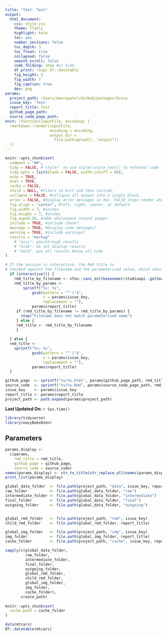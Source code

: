 ```yaml
---
title: "Test: Test"
output: 
  html_document:
    css: style.css
    theme: flatly
    highlight: kate  
    toc: yes
    number_sections: false
    toc_depth: 3 
    toc_float: true 
    collapsed: false
    smooth_scroll: false
    code_folding: show #or hide
    df_print: !expr DT::datatable
    fig_height: 5 
    fig_width: 7 
    fig_caption: true
    dev: png
params: 
  project_path: /Users/meerapatel/GitHub/packages/broca  
  issue_key: 'Test' 
  report_title: Test
  github_page_path:   
  source_code_page_path:   
knit: (function(inputFile, encoding) {
  rmarkdown::render(inputFile,
                    encoding = encoding,
                    output_dir =
                      file.path(getwd(), "output"))
  })
---
```


```r
knitr::opts_chunk$set(
  comment = "##",
  tidy = FALSE, #`styler` to use styler:style_text() to reformat code
  tidy.opts = list(blank = FALSE, width.cutoff = 60),
  echo = TRUE,
  eval = TRUE,
  cache = FALSE,
  child = NULL, #file/s to knit and then include,
  collapse = FALSE, #collapse all output into a single block,
  error = FALSE, #display error messages in doc. FALSE stops render when error is thrown
  fig.align = "center", #left, right, center, or default
  fig.width = 7, #inches
  fig.height = 7, #inches
  fig.asp=0.50, #adds whitespace around images
  include = TRUE, #include chunk?
  message = TRUE, #display code messages?
  warning = TRUE, #include warnings?
  results = "markup"
    # "asis": passthrough results
    # "hide": do not display results 
    # "hold": put all results below all code
)  

# If the session is interactive, the Rmd title is 
# checked against the filename and the parameterized value, which should be the same.
  if (interactive()) { 
    rmd_title_by_filename <- xfun::sans_ext(basename(rstudioapi::getSourceEditorContext()$path)) 
    rmd_title_by_params <- 
        sprintf("%s: %s", 
            gsub(pattern = "^'|'$", 
                 x = params$issue_key,
                 replacement = ""),
            params$report_title)
     if (rmd_title_by_filename != rmd_title_by_params) {
       stop("Filename does not match parameterized name")
     } else {
     rmd_title <- rmd_title_by_filename
     }
     
  } else {
  rmd_title <- 
    sprintf("%s: %s", 
            gsub(pattern = "^'|'$", 
                 x = params$issue_key,
                 replacement = ""),
            params$report_title)
  }

github_page  <- sprintf("%s/%s.html", params$github_page_path, rmd_title)
source_code  <- sprintf("%s/%s.Rmd", params$source_code_page_path, rmd_title)
issue_key    <- params$issue_key
report_title <- params$report_title
project_path <- path.expand(params$project_path)
```

**Last Updated On:** `r Sys.time()`  

```r
library(tidyverse)
library(easyBakeOven)
```

## Parameters  

```r
params_display <- 
  c(params,
    rmd_title = rmd_title, 
    github_page = github_page, 
    source_code = source_code)
names(params_display) <- str_to_title(str_replace_all(names(params_display), "[_]{1}", " "))
print_list(params_display)
```

```r
global_data_folder  <- file.path(project_path, "data", issue_key, report_title)
raw_folder          <- file.path(global_data_folder, "raw")
intermediate_folder <- file.path(global_data_folder, "intermediate")
final_folder        <- file.path(global_data_folder, "final")
outgoing_folder     <- file.path(global_data_folder, "outgoing") 


global_rmd_folder   <- file.path(project_path, "rmd", issue_key)
child_rmd_folder    <- file.path(global_rmd_folder, report_title)

global_img_folder   <- file.path(project_path, "img", issue_key)
img_folder          <- file.path(global_img_folder, report_title)
cache_folder        <- file.path(project_path, "cache", issue_key, report_title, "/")

sapply(c(global_data_folder,
         raw_folder,
         intermediate_folder,
         final_folder,
         outgoing_folder,
         global_rmd_folder,
         child_rmd_folder,
         global_img_folder,
         img_folder,
         cache_folder),
       create_path)
       
knitr::opts_chunk$set(
  cache.path = cache_folder
)  
```


```r
data(mtcars)
DT::datatable(mtcars)
```

<!-- # Summary  -->
<!-- Why am I running this report?   -->

<!-- # Changelog   -->
<!-- What changes have I made and what issues have I come across that  -->
<!-- need resolving?   -->

<!-- # Backlog -->
<!-- What changes do I need to make still?   -->

<!-- # Workflow   -->
<!-- How did I run this report?   -->


<!-- <a href='#top' style='float: right;'>Back to top</a> -->
<!-- <br> -->
